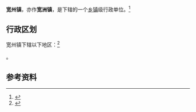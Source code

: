 {{中国乡级行政区|61/08/30/100/000}}

'''宽州镇'''，亦作'''宽洲镇'''，是{{PRC admin/fullname|61/08/30/100/000|3}}下辖的一个[[乡镇|乡镇]]级行政单位。<ref>{{PRC admin/ref sgc|{{PRC admin/parent|61/08/30/100/000}}}}</ref>

== 行政区划 ==

宽州镇下辖以下地区：<ref>{{PRC admin/ref sgc|61/08/30/100/000}}</ref>

{{PRC admin/children|61/08/30/100/000}}。

== 参考资料 ==

{{reflist}}

{{行政区划小作品}}
{{PRC admin/navcat|61/08/30/100/000}}
